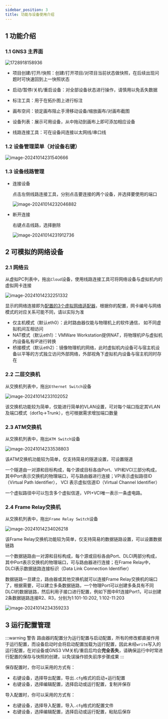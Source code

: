 ```yaml
---
sidebar_position: 3
title: 功能与设备使用介绍
---
```


## 1 功能介绍

### 1.1 GNS3 主界面

  ![1728918158936](img\1728918158936.jpg)

  * 项目创建/打开/快照：创建/打开项目/对项目当前状态做快照，在后续出现问题时可快速回到上一快照状态

  * 启动/暂停/关机/重启设备：对全部设备状态进行操作，请慎用以免丢失数据

  * 标注工具：用于在拓扑图上进行标注

  * 画布空间：锁定画布阻止手滑移动设备/缩放画布/对画布截图

  * 设备列表：展示可用设备，从中拖动到画布上即可添加相应设备

  * 线路连接工具：可在设备间连接以太网线/串口线

### 1.2 设备管理菜单（对设备右键）

  ![image-20241014231540666](img\image-20241014231540666.png)

### 1.3 设备线路管理

* 连接设备

  点击左侧线路连接工具，分别点击要连接的两个设备，并选择要使用的端口

  ![image-20241014232046882](img\image-20241014232046882.png)

* 断开连接

  右键点击线路，选择删除

  ![image-20241014231912736](img\image-20241014231912736.png)

## 2 可模拟的网络设备

### 2.1 网络云

  从虚拟PC列表中，拖出`Cloud`设备，使用线路连接工具可将网络设备与虚拟机内的虚拟网卡连接

  ![image-20241014232251332](img\image-20241014232251332.png)

  显示的网络连接即为[配置的3个虚拟网络适配器](https://zjucomp.net/docs/GNS3/VM-VMware#3-%E9%85%8D%E7%BD%AEgns3%E8%99%9A%E6%8B%9F%E6%9C%BA)，根据你的配置，网卡编号与网络模式的对应关系可能不同，请以实际为准

  * 仅主机模式（默认eth0）：此时路由器仅能与物理机上的软件通信， 如不同虚拟机间互相访问
  * NAT模式（默认eth1）：VMWare Workstation提供NAT，将物理机IP与虚拟机内设备私有IP进行转换
  * 桥接模式（默认eth2）：镜像物理机的网络，此时虚拟机内设备可与宿主机设备以平等的方式独立访问外部网络，外部视角下虚拟机内设备与宿主机同时存在

### 2.2 二层交换机

  从交换机列表中，拖出`Ethernet Switch`设备

  ![image-20241014233102052](img\image-20241014233102052.png)

  该交换机功能较为简单，仅能进行简单的VLAN设置，可对每个端口指定其VLAN及端口模式（dot1q→Trunk），也可根据需求增加端口数量

### 2.3 ATM交换机

  从交换机列表中，拖出`ATM Switch`设备

  ![image-20241014233538803](img\image-20241014233538803.png)

  该ATM交换机功能较为简单，仅支持简易的隧道设置，可设置隧道

  一个隧道由一对源和目标构成，每个源或目标各由Port、VPI和VCI三部分构成，其中Port表示交换机的物理端口，可与路由器进行连接；VPI表示虚拟路径ID（Virtual Path  Identifier）， VCI 表示虚拟信道ID（Virtual Channel Identifier）

  一个虚拟路径中可以包含多个虚拟信道，VPI+VCI唯一表示一条虚电路。

### 2.4 Frame Relay交换机

  从交换机列表中，拖出`Frame Relay Switch`设备

  ![image-20241014234026218](img\image-20241014234026218.png)

  该Frame Relay交换机功能较为简单，仅支持简易的数据链路设置，可以设置数据链路

  一个数据链路由一对源和目标构成，每个源或目标各由Port、DLCI两部分构成，其中Port表示交换机的物理端口，可与路由器进行连接；在Frame Relay中，DLCI表示数据链路连接标识（Data Link Connection Identifier）

  数据链路一旦建立，路由器或其他交换机就可以连接Frame Relay交换机的端口了，根据需要，可以建立多条数据链路，一个物理Port可以创建多条具有不同DLCI的数据链路，然后利用子接口进行配置，例如下图中R1连接Port1，可以创建2条数据链路连接R2、R3，分别为1:101-10:202, 1:102-11:203

  ![image-20241014234359233](img\image-20241014234359233.png)

## 3 运行配置管理

:::warning 警告
路由器的配置分为运行配置与启动配置，所有的修改都直接作用于运行配置，而设备启动时会将启动配置加载为运行配置，因此未经`write`写入的运行配置，在对设备或GNS3 VM关机/重启后均会**完全丢失**，请确保运行中时常进行配置的保存与快照的创建，以免误操作损失前序步骤成果
:::

保存配置时，你可以采用的方式有：

* 右键设备，选择导出配置，导出`.cfg`格式的启动+运行配置
* 右键设备，选择编辑配置，选择启动或运行配置，复制并保存

导入配置时，你可以采用的方式有：

* 右键设备，选择导入配置，导入`.cfg`格式的配置文件
* 右键设备，选择编辑配置，选择启动或运行配置，粘贴后保存